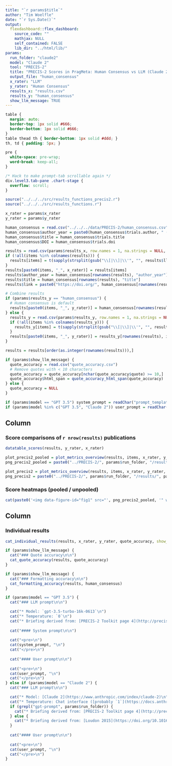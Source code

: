 ```yaml
---
title: "`r params$title`"
author: "Tim Woelfle"
date: "`r Sys.Date()`"
output: 
  flexdashboard::flex_dashboard:
    source_code: ""
    mathjax: NULL
    self_contained: FALSE
    lib_dir: "../html/lib/"
params:
  run_folder: "claude2"
  model: "Claude 2"
  tool: "PRECIS-2"
  title: "PRECIS-2 Scores in PragMeta: Human Consensus vs LLM (Claude 2)"
  output_file: "human_consensus"
  x_rater: "LLM"
  y_rater: "Human Consensus"
  results_x: "results.csv"
  results_y: "human_consensus"
  show_llm_message: TRUE
---
```


```css
table {
  margin: auto;
  border-top: 1px solid #666;
  border-bottom: 1px solid #666;
}
table thead th { border-bottom: 1px solid #ddd; }
th, td { padding: 5px; }

pre {
  white-space: pre-wrap;
  word-break: keep-all;
}

/* Hack to make prompt-tab scrollable again */
div.level3.tab-pane .chart-stage {
  overflow: scroll;
}
```

```r
source("../../../src/results_functions_precis2.r")
source("../../../src/results_functions.r")

x_rater = params$x_rater
y_rater = params$y_rater

human_consensus = read.csv("../../../data/PRECIS-2/human_consensus.csv", row.names = "trials.trials_id", na.strings = NULL, check.names = F)
human_consensus$author_year = paste0(human_consensus$trials.author, " (", human_consensus$trials.pub_year, ")")
human_consensus$title = human_consensus$trials.title
human_consensus$DOI = human_consensus$trials.doi

results = read.csv(params$results_x, row.names = 1, na.strings = NULL, check.names = F)
if (!all(items %in% colnames(results))) {
  results[items] = t(sapply(strsplit(gsub("\\[|\\]|\\'", "", results$llm_scores), ", ", fixed=T), as.character)) # strtoi
}
results[paste0(items, "_", x_rater)] = results[items]
results$author_year = human_consensus[rownames(results), "author_year"]
results$title = human_consensus[rownames(results), "title"]
results$link = paste0("https://doi.org/", human_consensus[rownames(results), "DOI"])

# Combine results
if (params$results_y == "human_consensus") {
  # Human consensus is default
  results[paste0(items, "_", y_rater)] = human_consensus[rownames(results), items]
} else {
  results_y = read.csv(params$results_y, row.names = 1, na.strings = NULL, check.names = F)
  if (!all(items %in% colnames(results_y))) {
    results_y[items] = t(sapply(strsplit(gsub("\\[|\\]|\\'", "", results_y$llm_scores), ", ", fixed=T), as.character)) # strtoi
  }
  results[paste0(items, "_", y_rater)] = results_y[rownames(results), items]
}

results = results[order(as.integer(rownames(results))),]

if (params$show_llm_message) {
  quote_accuracy = read.csv("quote_accuracy.csv")
  # Remove quotes with < 10 characters
  quote_accuracy = quote_accuracy[nchar(quote_accuracy$quote) >= 10,]
  quote_accuracy$html_span = quote_accuracy_html_span(quote_accuracy)
} else {
  quote_accuracy = NULL
}

if (params$model == "GPT 3.5") system_prompt = readChar("prompt_template/system.txt", file.info("prompt_template/system.txt")$size)
if (params$model %in% c("GPT 3.5", "Claude 2")) user_prompt = readChar("prompt_template/user.txt", file.info("prompt_template/user.txt")$size)
```

Column {data-width=55}
-------------------------------------

### Score comparisons of `r nrow(results)` publications

```r
datatable_scores(results, y_rater, x_rater)
```

```r
plot_precis2_pooled = plot_metrics_overview(results, items, x_rater, y_rater, factorize_pooled, weight_matrix_pooled, filename_prefix=params$output_file)
png_precis2_pooled = paste0("../PRECIS-2/", params$run_folder, "/results/", params$output_file, "_", length(items), "_items.png")

plot_precis2 = plot_metrics_overview(results, items, x_rater, y_rater, factorize, weight_matrix, filename_prefix=paste0(params$output_file, "_unpooled"))
png_precis2 = paste0("../PRECIS-2/", params$run_folder, "/results/", params$output_file, "_", length(items), "_items.png")
```

### Score heatmaps (<a onclick="$('p.image-container')[0].style = 'background: url(&quot;`r png_precis2_pooled`&quot;) center center / contain no-repeat;'; $('p.image-container img')[0].src = &quot;`r png_precis2_pooled`&quot;;" style="cursor: pointer">pooled</a> / <a onclick="$('p.image-container')[0].style = 'background: url(&quot;`r png_precis2`&quot;) center center / contain no-repeat;'; $('p.image-container img')[0].src = &quot;`r png_precis2`&quot;;" style="cursor: pointer">unpooled</a>) {data-height=720}

```r
cat(paste0('<img data-figure-id="fig1" src="', png_precis2_pooled, '" width="1536" onclick="window.open(this.src)" style="cursor: pointer">'))
```

Column {data-width=45 .tabset}
-------------------------------------

### Individual results

```r
cat_individual_results(results, x_rater, y_rater, quote_accuracy, show_llm_message = params$show_llm_message)
```

```r
if (params$show_llm_message) {
  cat("### Quote accuracy\n\n")
  cat_quote_accuracy(results, quote_accuracy)
}
```

```r
if (params$show_llm_message) {
  cat("### Formatting accuracy\n\n")
  cat_formatting_accuracy(results, human_consensus)
}
```

```r
if (params$model == "GPT 3.5") {
  cat("### LLM prompt\n\n")

  cat("* Model: `gpt-3.5-turbo-16k-0613`\n")
  cat("* Temperature: `0`\n")
  cat("* Briefing derived from: [PRECIS-2 Toolkit page 4](http://precis-2.org/Help/Documentation/ToolkitDownload)\n\n")
  
  cat("#### System prompt\n\n")
  
  cat("<pre>\n")
  cat(system_prompt, "\n")
  cat("</pre>\n")
  
  cat("#### User prompt\n\n")
  
  cat("<pre>\n")
  cat(user_prompt, "\n")
  cat("</pre>\n")
} else if (params$model == "Claude 2") {
  cat("### LLM prompt\n\n")

  cat("* Model: [Claude 2](https://www.anthropic.com/index/claude-2)\n")
  cat("* Temperature: Chat interface ([probably `1`](https://docs.anthropic.com/claude/reference/complete_post))\n")
  if (grepl("gpt-prompt", params$run_folder)) {
    cat("* Briefing derived from: [PRECIS-2 Toolkit page 4](http://precis-2.org/Help/Documentation/ToolkitDownload)\n\n")
  } else {
    cat("* Briefing derived from: [Loudon 2015](https://doi.org/10.1016/j.jclinepi.2017.06.001) & [PRECIS-2 Toolkit](http://precis-2.org/Help/Documentation/ToolkitDownload)\n\n")
  }
  
  cat("#### User prompt\n\n")
  
  cat("<pre>\n")
  cat(user_prompt, "\n")
  cat("</pre>\n")
}
```
